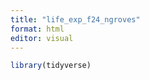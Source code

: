 ```yaml
---
title: "life_exp_f24_ngroves"
format: html
editor: visual
---
```


```r
library(tidyverse)
```

\

